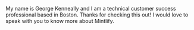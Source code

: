 My name is George Kenneally and I am a technical 
customer success professional based in Boston.
Thanks for checking this out! I would love to speak with you to know more about Mintlify.